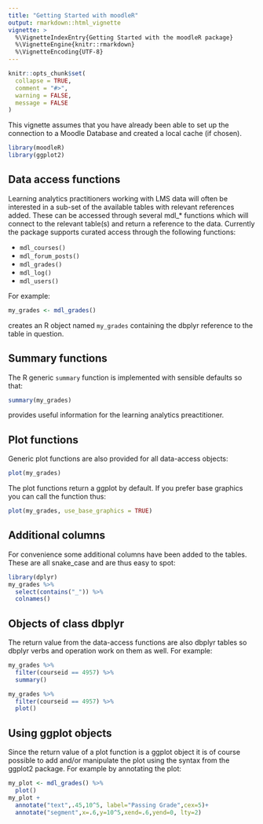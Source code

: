 ```yaml
---
title: "Getting Started with moodleR"
output: rmarkdown::html_vignette
vignette: >
  %\VignetteIndexEntry{Getting Started with the moodleR package}
  %\VignetteEngine{knitr::rmarkdown}
  %\VignetteEncoding{UTF-8}
---
```


```r
knitr::opts_chunk$set(
  collapse = TRUE,
  comment = "#>",
  warning = FALSE,
  message = FALSE
)
```

This vignette assumes that you have already been able to set up the connection to a Moodle Database and created a local cache (if chosen).

```r
library(moodleR)
library(ggplot2)
```

## Data access functions

Learning analytics practitioners working with LMS data will often be interested in a sub-set of the available tables with relevant references added. These can be accessed through several mdl_* functions which will connect to the relevant table(s) and return a reference to the data. Currently the package supports curated access through the following functions:

* `mdl_courses()`
* `mdl_forum_posts()`
* `mdl_grades()`
* `mdl_log()`
* `mdl_users()`


For example:

```r
my_grades <- mdl_grades()
```

creates an R object named `my_grades` containing the dbplyr reference to the table in question. 

## Summary functions

The R generic `summary` function is implemented with sensible defaults so that:

```r
summary(my_grades)
```

provides useful information for the learning analytics preactitioner.

## Plot functions

Generic plot functions are also provided for all data-access objects:

```r
plot(my_grades)
```

The plot functions return a ggplot by default. If you prefer base graphics you can call the function thus:

```r
plot(my_grades, use_base_graphics = TRUE)
```


## Additional columns

For convenience some additional columns have been added to the tables. These are all snake_case and are thus easy to spot:

```r
library(dplyr)
my_grades %>% 
  select(contains("_")) %>% 
  colnames()
```

## Objects of class dbplyr

The return value from the data-access functions are also dbplyr tables so dbplyr verbs and operation work on them as well. For example:

```r
my_grades %>% 
  filter(courseid == 4957) %>% 
  summary()
```

```r
my_grades %>% 
  filter(courseid == 4957) %>% 
  plot()
```

## Using ggplot objects

Since the return value of a plot function is a ggplot object it is of course possible to add and/or manipulate the plot using the syntax from the ggplot2 package. For example by annotating the plot:

```r
my_plot <- mdl_grades() %>% 
  plot()
my_plot +
  annotate("text",.45,10^5, label="Passing Grade",cex=5)+
  annotate("segment",x=.6,y=10^5,xend=.6,yend=0, lty=2)
  
  
```


